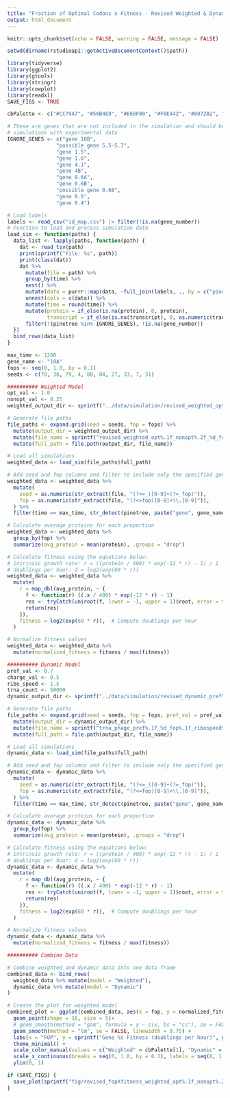 ```yaml
---
title: "Fraction of Optimal Codons x Fitness - Revised Weighted & Dynamic"
output: html_document
---
```


```r
knitr::opts_chunk$set(echo = FALSE, warning = FALSE, message = FALSE)

setwd(dirname(rstudioapi::getActiveDocumentContext()$path))

library(tidyverse)
library(ggplot2)
library(gtools)
library(stringr)
library(cowplot)
library(readxl)
SAVE_FIGS <- TRUE

cbPalette <- c("#CC79A7", "#56B4E9", "#E69F00", "#F0E442", "#0072B2", "#D55E00", "#009E73", "#999999")

# These are genes that are not included in the simulation and should be removed before comparing
# simulations with experimental data
IGNORE_GENES <- c("gene 10B",
                "possible gene 5.5-5.7",
                "gene 1.5",
                "gene 1.6",
                "gene 4.1",
                "gene 4B",
                "gene 0.6A",
                "gene 0.6B",
                "possible gene 0.6B",
                "gene 0.5",
                "gene 0.4")
```

```r
# Load labels
labels <- read_csv("id_map.csv") |> filter(!is.na(gene_number))
# Function to load and process simulation data
load_sim <- function(paths) {
  data_list <- lapply(paths, function(path) {
    dat <- read_tsv(path)
    print(sprintf("File: %s", path))
    print(class(dat))
    dat %>%
      mutate(file = path) %>%
      group_by(time) %>%
      nest() %>%
      mutate(data = purrr::map(data, ~full_join(labels, ., by = c("pinetree" = "species")))) %>%
      unnest(cols = c(data)) %>%
      mutate(time = round(time)) %>%
      mutate(protein = if_else(is.na(protein), 0, protein),
             transcript = if_else(is.na(transcript), 0, as.numeric(transcript))) %>%
      filter(!(pinetree %in% IGNORE_GENES), !is.na(gene_number))
  })
  bind_rows(data_list)
}
```

```r
max_time <- 1200
gene_name <- "10A"
fops <- seq(0, 1.0, by = 0.1)
seeds <- c(70, 38, 79, 4, 80, 84, 27, 33, 7, 51)

########## Weighted Model
opt_val <- 1.0
nonopt_val <- 0.25
weighted_output_dir <- sprintf("../data/simulation/revised_weighted_opt%.1f_nonopt%.2f", opt_val, nonopt_val)

# Generate file paths
file_paths <- expand.grid(seed = seeds, fop = fops) %>%
  mutate(output_dir = weighted_output_dir) %>%
  mutate(file_name = sprintf("revised_weighted_opt%.1f_nonopt%.2f_%d_fop%.1f.tsv", opt_val, nonopt_val, seed, fop)) %>%
  mutate(full_path = file.path(output_dir, file_name))

# Load all simulations
weighted_data <- load_sim(file_paths$full_path)

# Add seed and fop columns and filter to include only the specified gene and max time
weighted_data <- weighted_data %>%
  mutate(
    seed = as.numeric(str_extract(file, "(?<=_)[0-9]+(?=_fop)")),
    fop = as.numeric(str_extract(file, "(?<=fop)[0-9]+\\.[0-9]")),
  ) %>%
  filter(time == max_time, str_detect(pinetree, paste("gene", gene_name)))

# Calculate average proteins for each proportion 
weighted_data <- weighted_data %>%
  group_by(fop) %>%  
  summarize(avg_protein = mean(protein), .groups = "drop")

# Calculate fitness using the equations below:
# intrinsic growth rate: r = ((protein / 400) * exp(-12 * r) - 1) / 1
# doublings per hour: d = log2(exp(60 * r))
weighted_data <- weighted_data %>%
  mutate(
    r = map_dbl(avg_protein, ~ {
      f <- function(r) ((.x / 400) * exp(-12 * r) - 1)
      res <- tryCatch(uniroot(f, lower = -1, upper = 1)$root, error = function(e) NA)
      return(res)
    }),
    fitness = log2(exp(60 * r)),  # Compute doublings per hour
  )

# Normalize fitness values
weighted_data <- weighted_data %>%
  mutate(normalized_fitness = fitness / max(fitness))

########## Dynamic Model
pref_val <- 0.7
charge_val <- 0.5
ribo_speed <- 1.5
trna_count <- 50000
dynamic_output_dir <- sprintf("../data/simulation/revised_dynamic_pref%.1f_charge%.1f_ribospeed%.1f", pref_val, charge_val, ribo_speed)

# Generate file paths
file_paths <- expand.grid(seed = seeds, fop = fops, pref_val = pref_val, ribo_speed = ribo_speed, trna_count = trna_count) %>%
  mutate(output_dir = dynamic_output_dir) %>%
  mutate(file_name = sprintf("trna_phage_pref%.1f_%d_fop%.1f_ribospeed%.1f_trna%d.tsv", pref_val, seed, fop, ribo_speed, trna_count)) %>%
  mutate(full_path = file.path(output_dir, file_name))

# Load all simulations
dynamic_data <- load_sim(file_paths$full_path)

# Add seed and fop columns and filter to include only the specified gene and max time
dynamic_data <- dynamic_data %>%
  mutate(
    seed = as.numeric(str_extract(file, "(?<=_)[0-9]+(?=_fop)")),
    fop = as.numeric(str_extract(file, "(?<=fop)[0-9]+\\.[0-9]")),
  ) %>%
  filter(time == max_time, str_detect(pinetree, paste("gene", gene_name)))

# Calculate average proteins for each proportion
dynamic_data <- dynamic_data %>%
  group_by(fop) %>%  
  summarize(avg_protein = mean(protein), .groups = "drop")

# Calculate fitness using the equations below:
# intrinsic growth rate: r = ((protein / 400) * exp(-12 * r) - 1) / 1
# doublings per hour: d = log2(exp(60 * r))
dynamic_data <- dynamic_data %>%
  mutate(
    r = map_dbl(avg_protein, ~ {
      f <- function(r) ((.x / 400) * exp(-12 * r) - 1)
      res <- tryCatch(uniroot(f, lower = -1, upper = 1)$root, error = function(e) NA)
      return(res)
    }),
    fitness = log2(exp(60 * r)),  # Compute doublings per hour
  )

# Normalize fitness values
dynamic_data <- dynamic_data %>%
  mutate(normalized_fitness = fitness / max(fitness))

########## Combine Data

# Combine weighted and dynamic data into one data frame
combined_data <- bind_rows(
  weighted_data %>% mutate(model = "Weighted"),
  dynamic_data %>% mutate(model = "Dynamic")
)
```

```r
# Create the plot for weighted model
combined_plot <- ggplot(combined_data, aes(x = fop, y = normalized_fitness, color = model)) +
  geom_point(shape = 16, size = 5)+
  # geom_smooth(method = "gam", formula = y ~ s(x, bs = "cs"), se = FALSE, size = 0.75) +
  geom_smooth(method = "lm", se = FALSE, linewidth = 0.75) +
  labs(x = "FOP", y = sprintf("Gene %s Fitness (doublings per hour)", gene_name)) +
  theme_minimal() +
  scale_color_manual(values = c("Weighted" = cbPalette[1], "Dynamic" = cbPalette[2])) +
  scale_x_continuous(breaks = seq(0, 1.0, by = 0.1), labels = seq(0, 1.0, by = 0.1), trans = "reverse") +
  ylim(0, 1)

if (SAVE_FIGS) {
  save_plot(sprintf("fig/revised_fopXfitness_weighted_opt%.1f_nonopt%.2f_dynamic_ribospeed%.1f.pdf", opt_val, nonopt_val, ribo_speed), combined_plot, base_width = 10, base_height = 8)
}
```
